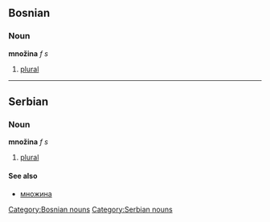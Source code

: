 ==Bosnian==
===Noun===
'''množina''' ''f s''
#[[plural]]
[[Category:Bosnian nouns]]
----
==Serbian==
===Noun===
'''množina''' ''f s''
#[[plural]]
====See also====
*[[множина]]
[[Category:Serbian nouns]]